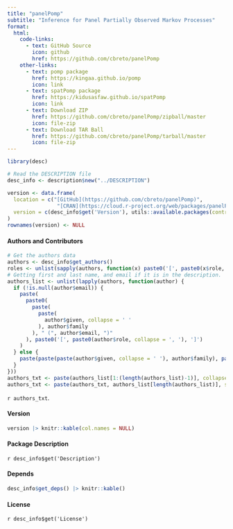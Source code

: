 ```yaml
---
title: "panelPomp"
subtitle: "Inference for Panel Partially Observed Markov Processes"
format:
  html:
    code-links:
      - text: GitHub Source
        icon: github
        href: https://github.com/cbreto/panelPomp
    other-links:
      - text: pomp package 
        href: https://kingaa.github.io/pomp
        icon: link
      - text: spatPomp package 
        href: https://kidusasfaw.github.io/spatPomp
        icon: link
      - text: Download ZIP 
        href: https://github.com/cbreto/panelPomp/zipball/master
        icon: file-zip
      - text: Download TAR Ball 
        href: https://github.com/cbreto/panelPomp/tarball/master
        icon: file-zip
---
```


```r
library(desc)

# Read the DESCRIPTION file
desc_info <- description$new("../DESCRIPTION")

version <- data.frame(
  location = c("[GitHub](https://github.com/cbreto/panelPomp)", 
                "[CRAN](https://cloud.r-project.org/web/packages/panelPomp/index.html)"),
  version = c(desc_info$get('Version'), utils::available.packages(contriburl = utils::contrib.url('https://cloud.r-project.org'))['panelPomp', 'Version'])
)
rownames(version) <- NULL
```

#### Authors and Contributors

```r
# Get the authors data
authors <- desc_info$get_authors()
roles <- unlist(sapply(authors, function(x) paste0('[', paste0(x$role, collapse = ', '), ']')))
# Getting first and last name, and email if it is in the description. 
authors_list <- unlist(lapply(authors, function(author) {
  if (!is.null(author$email)) {
    paste(
      paste0(
        paste(
          paste(
            author$given, collapse = ' '
          ), author$family
        ), " (", author$email, ")"
      ), paste0('[', paste0(author$role, collapse = ', '), ']')
    )
  } else {
    paste(paste(paste(author$given, collapse = ' '), author$family), paste0('[', paste0(author$role, collapse = ', '), ']'))
  }
}))
authors_txt <- paste(authors_list[1:(length(authors_list)-1)], collapse = ', ')
authors_txt <- paste(authors_txt, authors_list[length(authors_list)], sep = ', and ')
```

`r authors_txt`.

#### Version 

```r
version |> knitr::kable(col.names = NULL)
```

#### Package Description

`r desc_info$get('Description')`

#### Depends

```r
desc_info$get_deps() |> knitr::kable()
```

#### License 

`r desc_info$get('License')`


